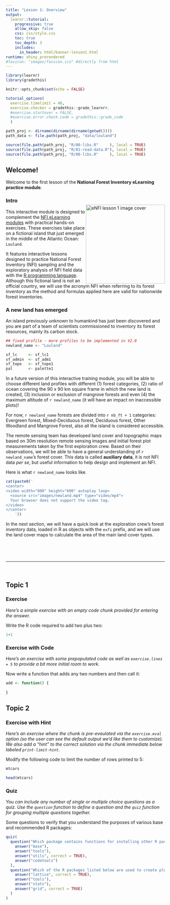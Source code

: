 ```yaml
---
title: "Lesson 1: Overview"
output: 
  learnr::tutorial:
    progressive: true
    allow_skip: false
    css: css/style.css
    toc: true
    toc_depth: 3
    includes:
      in_header: html/banner-lesson1.html
runtime: shiny_prerendered
#favicon: "images/favicon.ico" #directly from html
---
```


```r
library(learnr)
library(gradethis)

knitr::opts_chunk$set(echo = FALSE)

tutorial_options(
  exercise.timelimit = 40,
  exercise.checker = gradethis::grade_learnr#,
  #exercise.startover = FALSE,
  #exercise.error.check.code = gradethis::grade_code
  )

path_proj <- dirname(dirname(dirname(getwd())))
path_data <- file.path(path_proj, "data/louland")

source(file.path(path_proj, "R/00-libs.R"     ), local = TRUE)
source(file.path(path_proj, "R/01-read-data.R"), local = TRUE)
source(file.path(path_proj, "R/00-libs.R"     ), local = TRUE)

```



## Welcome! {#welcome}

<txt-green>Welcome</txt-green> to the first lesson of the **National Forest Inventory eLearning practice module**.

### Intro {#intro}

<img src="images/newland.gif" width="250" height="250" alt="eNFI lesson 1 image cover" align="right" style="margin: -1em 0 -1em 0"/>

This interactive module is designed to complement the [NFI eLearning modules](https://bit.ly/3m5VEsE) with practical hands-on exercises. These exercises take place on a fictional island that just emerged in the middle of the Atlantic Ocean: `Louland`. 

It features interactive lessons designed to practice National Forest Inventory (NFI) sampling and the exploratory analysis of NFI field data with the [R programming language](www.r-project.com). Although this fictional land is not an official country, we will use the acronym NFI when referring to its forest inventory as the method and formulas applied here are valid for nationwide forest inventories.



### A new land has emerged {#newland}

An island previously unknown to humankind has just been discovered and you are part of a team of scientists commissioned to inventory its forest resources, mainly its carbon stock.

```r

## fixed profile - more profiles to be implemented in V2.0
newland_name <- "Louland"

sf_lc     <- sf_lc1
sf_admin  <- sf_adm1
sf_topo   <- sf_topo1
pal       <- palette1
``` 

::::::{.infobox data-latex=""}

In a future version of this interactive training module, you will be able to choose different land profiles with different (1) forest categories, (2) ratio of ocean covering the 90 x 90 km square frame in which the new land is created, (3) inclusion or exclusion of mangrove forests and even (4) the maximum altitude of ```r newland_name``` (it will have an impact on inaccessible plots)!

For now, ```r newland_name``` forests are divided into ```r nb_ft + 1``` categories: Evergreen forest, Mixed-Deciduous forest, Deciduous forest, Other Woodland and Mangrove Forest, also all the island is considered accessible.

::::::

The remote sensing team has developed land cover and topographic maps based on 30m resolution remote sensing images and initial forest plot measurements taken by the first exploration crew. Based on their observations, we will be able to have a general understanding of ```r newland_name```'s forest cover. This data is called **auxiliary data**, it is not NFI data *per se*, but useful information to help design and implement an NFI.

Here is what ```r newland_name``` looks like.


```r

cat(paste0('
<center>
<video width="800" height="600" autoplay loop>
  <source src="images/newland.mp4" type="video/mp4">
  Your browser does not support the video tag.
</video>
</center>
    '))

```

In the next section, we will have a quick look at the exploration crew's forest inventory data, loaded in R as objects with the `exfi` prefix, and we will use the land cover maps to calculate the area of the main land cover types.

\  

<br>

---

<br>

## Topic 1

### Exercise 

*Here's a simple exercise with an empty code chunk provided for entering the answer.*

Write the R code required to add two plus two:

```r
1+1
```

### Exercise with Code

*Here's an exercise with some prepopulated code as well as `exercise.lines = 5` to provide a bit more initial room to work.*

Now write a function that adds any two numbers and then call it:

```r
add <- function() {
  
}
```

## Topic 2

### Exercise with Hint

*Here's an exercise where the chunk is pre-evaulated via the `exercise.eval` option (so the user can see the default output we'd like them to customize). We also add a "hint" to the correct solution via the chunk immediate below labeled `print-limit-hint`.*

Modify the following code to limit the number of rows printed to 5:

```r
mtcars
```

```r
head(mtcars)
```

### Quiz

*You can include any number of single or multiple choice questions as a quiz. Use the `question` function to define a question and the `quiz` function for grouping multiple questions together.*

Some questions to verify that you understand the purposes of various base and recommended R packages:

```r
quiz(
  question("Which package contains functions for installing other R packages?",
    answer("base"),
    answer("tools"),
    answer("utils", correct = TRUE),
    answer("codetools")
  ),
  question("Which of the R packages listed below are used to create plots?",
    answer("lattice", correct = TRUE),
    answer("tools"),
    answer("stats"),
    answer("grid", correct = TRUE)
  )
)
```
